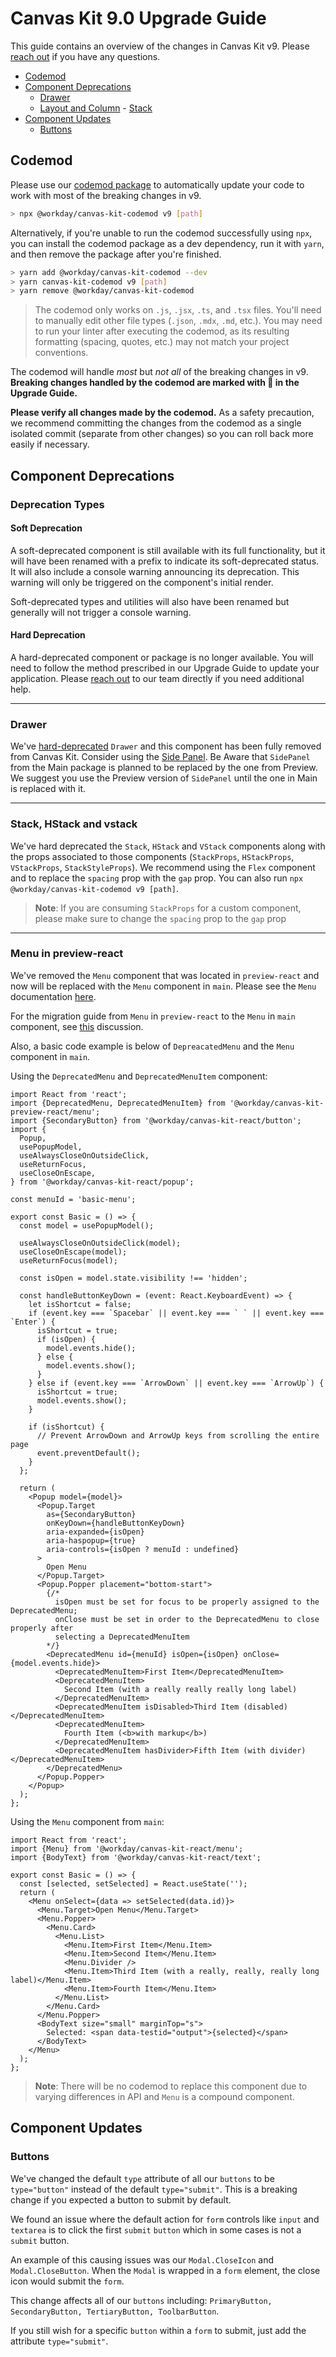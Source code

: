 
<Meta title="Guides/Upgrade Guides/v9.0" />

# Canvas Kit 9.0 Upgrade Guide

This guide contains an overview of the changes in Canvas Kit v9. Please
[reach out](https://github.com/Workday/canvas-kit/issues/new?labels=bug&template=bug.md) if you have
any questions.

- [Codemod](#codemod)
- [Component Deprecations](#component-deprecations)
  - [Drawer](#drawer)
  - [Layout and Column](#layout-and-column) - [Stack](#stack-hstack-vstack)
- [Component Updates](#component-updates)
  - [Buttons](#buttons)

## Codemod

Please use our [codemod package](https://github.com/Workday/canvas-kit/tree/master/modules/codemod)
to automatically update your code to work with most of the breaking changes in v9.

```sh
> npx @workday/canvas-kit-codemod v9 [path]
```

Alternatively, if you're unable to run the codemod successfully using `npx`, you can install the
codemod package as a dev dependency, run it with `yarn`, and then remove the package after you're
finished.

```sh
> yarn add @workday/canvas-kit-codemod --dev
> yarn canvas-kit-codemod v9 [path]
> yarn remove @workday/canvas-kit-codemod
```

> The codemod only works on `.js`, `.jsx`, `.ts`, and `.tsx` files. You'll need to manually edit
> other file types (`.json`, `.mdx`, `.md`, etc.). You may need to run your linter after executing
> the codemod, as its resulting formatting (spacing, quotes, etc.) may not match your project
> conventions.

The codemod will handle _most_ but _not all_ of the breaking changes in v9. **Breaking changes
handled by the codemod are marked with 🤖 in the Upgrade Guide.**

**Please verify all changes made by the codemod.** As a safety precaution, we recommend committing
the changes from the codemod as a single isolated commit (separate from other changes) so you can
roll back more easily if necessary.

## Component Deprecations

### Deprecation Types

#### Soft Deprecation

A soft-deprecated component is still available with its full functionality, but it will have been
renamed with a prefix to indicate its soft-deprecated status. It will also include a console warning
announcing its deprecation. This warning will only be triggered on the component's initial render.

Soft-deprecated types and utilities will also have been renamed but generally will not trigger a
console warning.

#### Hard Deprecation

A hard-deprecated component or package is no longer available. You will need to follow the method
prescribed in our Upgrade Guide to update your application. Please
[reach out](https://github.com/Workday/canvas-kit/issues/new?labels=bug&template=bug.md) to our team
directly if you need additional help.

---

### Drawer

<!---
TODO: Please review this section with documenting SidePanel deprication
-->

We've [hard-deprecated](#hard-deprecation) `Drawer` and this component has been fully removed from
Canvas Kit. Consider using the
[Side Panel](https://workday.github.io/canvas-kit/?path=/story/preview-side-panel--basic). Be Aware
that `SidePanel` from the Main package is planned to be replaced by the one from Preview. We suggest
you use the Preview version of `SidePanel` until the one in Main is replaced with it.

---

### Stack, HStack and vstack

We've hard deprecated the `Stack`, `HStack` and `VStack` components along with the props associated
to those components (`StackProps`, `HStackProps`, `VStackProps`, `StackStyleProps`). We recommend
using the `Flex` component and to replace the `spacing` prop with the `gap` prop. You can also run
`npx @workday/canvas-kit-codemod v9 [path]`.

> **Note**: If you are consuming `StackProps` for a custom component, please make sure to change the
> `spacing` prop to the `gap` prop

---

### Menu in preview-react

We've removed the `Menu` component that was located in `preview-react` and now will be replaced with
the `Menu` component in `main`. Please see the `Menu` documentation
[here](https://workday.github.io/canvas-kit/?path=/docs/components-popups-menu--basic).

For the migration guide from `Menu` in `preview-react` to the `Menu` in `main` component, see
[this](https://github.com/Workday/canvas-kit/discussions/2063) discussion.

Also, a basic code example is below of `DepreacatedMenu` and the `Menu` component in `main`.

Using the `DeprecatedMenu` and `DeprecatedMenuItem` component:

```tsx
import React from 'react';
import {DeprecatedMenu, DeprecatedMenuItem} from '@workday/canvas-kit-preview-react/menu';
import {SecondaryButton} from '@workday/canvas-kit-react/button';
import {
  Popup,
  usePopupModel,
  useAlwaysCloseOnOutsideClick,
  useReturnFocus,
  useCloseOnEscape,
} from '@workday/canvas-kit-react/popup';

const menuId = 'basic-menu';

export const Basic = () => {
  const model = usePopupModel();

  useAlwaysCloseOnOutsideClick(model);
  useCloseOnEscape(model);
  useReturnFocus(model);

  const isOpen = model.state.visibility !== 'hidden';

  const handleButtonKeyDown = (event: React.KeyboardEvent) => {
    let isShortcut = false;
    if (event.key === `Spacebar` || event.key === ` ` || event.key === `Enter`) {
      isShortcut = true;
      if (isOpen) {
        model.events.hide();
      } else {
        model.events.show();
      }
    } else if (event.key === `ArrowDown` || event.key === `ArrowUp`) {
      isShortcut = true;
      model.events.show();
    }

    if (isShortcut) {
      // Prevent ArrowDown and ArrowUp keys from scrolling the entire page
      event.preventDefault();
    }
  };

  return (
    <Popup model={model}>
      <Popup.Target
        as={SecondaryButton}
        onKeyDown={handleButtonKeyDown}
        aria-expanded={isOpen}
        aria-haspopup={true}
        aria-controls={isOpen ? menuId : undefined}
      >
        Open Menu
      </Popup.Target>
      <Popup.Popper placement="bottom-start">
        {/*
          isOpen must be set for focus to be properly assigned to the DeprecatedMenu;
          onClose must be set in order to the DeprecatedMenu to close properly after
          selecting a DeprecatedMenuItem
        */}
        <DeprecatedMenu id={menuId} isOpen={isOpen} onClose={model.events.hide}>
          <DeprecatedMenuItem>First Item</DeprecatedMenuItem>
          <DeprecatedMenuItem>
            Second Item (with a really really really long label)
          </DeprecatedMenuItem>
          <DeprecatedMenuItem isDisabled>Third Item (disabled)</DeprecatedMenuItem>
          <DeprecatedMenuItem>
            Fourth Item (<b>with markup</b>)
          </DeprecatedMenuItem>
          <DeprecatedMenuItem hasDivider>Fifth Item (with divider)</DeprecatedMenuItem>
        </DeprecatedMenu>
      </Popup.Popper>
    </Popup>
  );
};
```

Using the `Menu` component from `main`:

```tsx
import React from 'react';
import {Menu} from '@workday/canvas-kit-react/menu';
import {BodyText} from '@workday/canvas-kit-react/text';

export const Basic = () => {
  const [selected, setSelected] = React.useState('');
  return (
    <Menu onSelect={data => setSelected(data.id)}>
      <Menu.Target>Open Menu</Menu.Target>
      <Menu.Popper>
        <Menu.Card>
          <Menu.List>
            <Menu.Item>First Item</Menu.Item>
            <Menu.Item>Second Item</Menu.Item>
            <Menu.Divider />
            <Menu.Item>Third Item (with a really, really, really long label)</Menu.Item>
            <Menu.Item>Fourth Item</Menu.Item>
          </Menu.List>
        </Menu.Card>
      </Menu.Popper>
      <BodyText size="small" marginTop="s">
        Selected: <span data-testid="output">{selected}</span>
      </BodyText>
    </Menu>
  );
};
```

> **Note**: There will be no codemod to replace this component due to varying differences in API and
> `Menu` is a compound component.

## Component Updates

### Buttons

We've changed the default `type` attribute of all our `buttons` to be `type="button"` instead of the
default `type="submit"`. This is a breaking change if you expected a button to submit by default.

We found an issue where the default action for `form` controls like `input` and `textarea` is to
click the first `submit` `button` which in some cases is not a `submit` button.

An example of this causing issues was our `Modal.CloseIcon` and `Modal.CloseButton`. When the
`Modal` is wrapped in a `form` element, the close icon would submit the `form`.

This change affects all of our `buttons` including:
`PrimaryButton, SecondaryButton, TertiaryButton, ToolbarButton`.

If you still wish for a specific `button` within a `form` to submit, just add the attribute
`type="submit"`.
